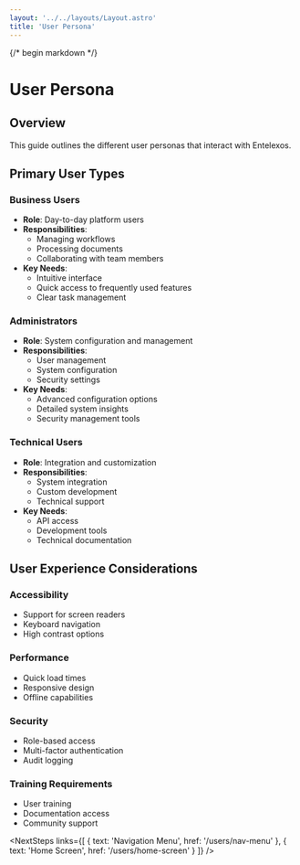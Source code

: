 ```yaml
---
layout: '../../layouts/Layout.astro'
title: 'User Persona'
---
```



{/* begin markdown */}

# User Persona

## Overview
This guide outlines the different user personas that interact with Entelexos.

## Primary User Types

### Business Users
- **Role**: Day-to-day platform users
- **Responsibilities**:
  - Managing workflows
  - Processing documents
  - Collaborating with team members
- **Key Needs**:
  - Intuitive interface
  - Quick access to frequently used features
  - Clear task management

### Administrators
- **Role**: System configuration and management
- **Responsibilities**:
  - User management
  - System configuration
  - Security settings
- **Key Needs**:
  - Advanced configuration options
  - Detailed system insights
  - Security management tools

### Technical Users
- **Role**: Integration and customization
- **Responsibilities**:
  - System integration
  - Custom development
  - Technical support
- **Key Needs**:
  - API access
  - Development tools
  - Technical documentation

## User Experience Considerations

### Accessibility
- Support for screen readers
- Keyboard navigation
- High contrast options

### Performance
- Quick load times
- Responsive design
- Offline capabilities

### Security
- Role-based access
- Multi-factor authentication
- Audit logging

### Training Requirements
- User training
- Documentation access
- Community support

<NextSteps links={[
  { text: 'Navigation Menu', href: '/users/nav-menu' },
  { text: 'Home Screen', href: '/users/home-screen' }
]} />